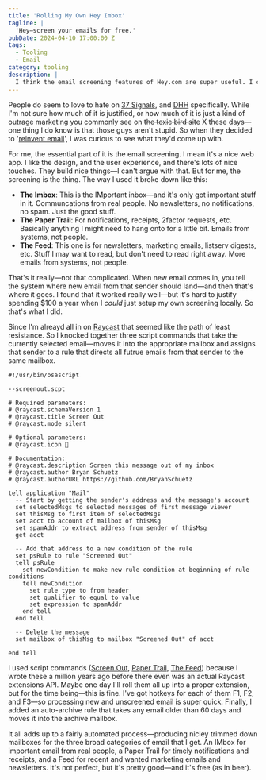```yaml
---
title: 'Rolling My Own Hey Imbox'
tagline: |
  'Hey—screen your emails for free.'
pubDate: 2024-04-10 17:00:00 Z
tags:
  - Tooling
  - Email
category: tooling
description: |
  I think the email screening features of Hey.com are super useful. I couldn't justify the monthly cost of a subscription there, so I decided to roll my own local versions. Using Applescript, Mail.app, and Raycast, I was able to pretty much replicate the workflow I had when I was using the trial version of Hey. I've been using this setup for a year or so and it's ofically not bad.
---
```


People do seem to love to hate on [37 Signals](https://37signals.com/), and [DHH](https://twitter.com/dhh) specifically. While I'm not sure how much of it is justified, or how much of it is just a kind of outrage marketing you commonly see on ~~the toxic bird site~~ X these days—one thing I do know is that those guys aren't stupid. So when they decided to '[reinvent email](https://www.hey.com/)', I was curious to see what they'd come up with.

For me, the essential part of it is the email screening. I mean it's a nice web app. I like the design, and the user experience, and there's lots of nice touches. They build nice things—I can't argue with that. But for me, the screening is the thing. The way I used it broke down like this:

- **The Imbox**: This is the IMportant inbox—and it's only got important stuff in it. Communcations from real people. No newsletters, no notifications, no spam. Just the good stuff.
- **The Paper Trail**: For notifications, receipts, 2factor requests, etc. Basically anything I might need to hang onto for a little bit. Emails from systems, not people.
- **The Feed**: This one is for newsletters, marketing emails, listserv digests, etc. Stuff I may want to read, but don't need to read right away. More emails from systems, not people.

That's it really—not that complicated. When new email comes in, you tell the system where new email from that sender should land—and then that's where it goes. I found that it worked really well—but it's hard to justify spending $100 a year when I _could_ just setup my own screening locally. So that's what I did.

Since I'm alreayd all in on [Raycast](https://www.raycast.com/) that seemed like the path of least resistance. So I knocked together three script commands that take the currently selected email—moves it into the appropriate mailbox and assigns that sender to a rule that directs all futrue emails from that sender to the same mailbox.

```applescript
#!/usr/bin/osascript

--screenout.scpt

# Required parameters:
# @raycast.schemaVersion 1
# @raycast.title Screen Out
# @raycast.mode silent

# Optional parameters:
# @raycast.icon 🤖

# Documentation:
# @raycast.description Screen this message out of my inbox
# @raycast.author Bryan Schuetz
# @raycast.authorURL https://github.com/BryanSchuetz

tell application "Mail"
  -- Start by getting the sender's address and the message's account
  set selectedMsgs to selected messages of first message viewer
  set thisMsg to first item of selectedMsgs
  set acct to account of mailbox of thisMsg
  set spamAddr to extract address from sender of thisMsg
  get acct
  
  -- Add that address to a new condition of the rule
  set psRule to rule "Screened Out"
  tell psRule
    set newCondition to make new rule condition at beginning of rule conditions
    tell newCondition
      set rule type to from header
      set qualifier to equal to value
      set expression to spamAddr
    end tell
  end tell
  
  -- Delete the message
  set mailbox of thisMsg to mailbox "Screened Out" of acct
  
end tell

```
I used script commands ([Screen Out](https://github.com/BryanSchuetz/script-commands/blob/master/commands/communication/mail/screen-out.applescript), [Paper Trail](https://github.com/BryanSchuetz/script-commands/blob/master/commands/communication/mail/paper-trail.applescript), [The Feed](https://github.com/BryanSchuetz/script-commands/blob/master/commands/communication/mail/the-feed.applescript)) because I wrote these a million years ago before there even was an actual Raycast extensions API. Maybe one day I'll roll them all up into a proper extension, but for the time being—this is fine. I've got hotkeys for each of them F1, F2, and F3—so processing new and unscreened email is super quick. Finally, I added an auto-archive rule that takes any email older than 60 days and moves it into the archive mailbox.

It all adds up to a fairly automated process—producing nicley trimmed down mailboxes for the three broad categories of email that I get. An IMbox for important email from real people, a Paper Trail for timely notifications and receipts, and a Feed for recent and wanted marketing emails and newsletters. It's not perfect, but it's pretty good—and it's free (as in beer).

